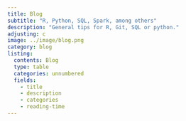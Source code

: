 ```yaml
---
title: Blog
subtitle: "R, Python, SQL, Spark, among others"
description: "General tips for R, Git, SQL or python."
adjusting: c
image: ../image/blog.png
category: blog
listing: 
  contents: Blog 
  type: table
  categories: unnumbered
  fields: 
    - title
    - description
    - categories
    - reading-time
---
```


